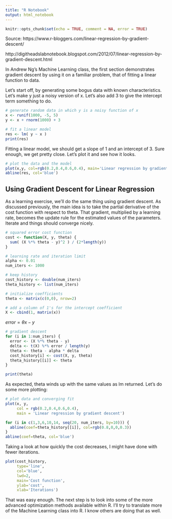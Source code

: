 ```yaml
---
title: "R Notebook"
output: html_notebook
---
```


```r
knitr::opts_chunk$set(echo = TRUE, comment = NA, error = TRUE)
```

Source: https://www.r-bloggers.com/linear-regression-by-gradient-descent/

http://digitheadslabnotebook.blogspot.com/2012/07/linear-regression-by-gradient-descent.html


In Andrew Ng’s Machine Learning class, the first section demonstrates gradient descent by using it on a familiar problem, that of fitting a linear function to data.

Let’s start off, by generating some bogus data with known characteristics. Let’s make y just a noisy version of x. Let’s also add 3 to give the intercept term something to do.

```r
# generate random data in which y is a noisy function of x
x <- runif(1000, -5, 5)
y <- x + rnorm(1000) + 3

# fit a linear model
res <- lm( y ~ x )
print(res)
```

Fitting a linear model, we should get a slope of 1 and an intercept of 3. Sure enough, we get pretty close. Let’s plot it and see how it looks.

```r
# plot the data and the model
plot(x,y, col=rgb(0.2,0.4,0.6,0.4), main='Linear regression by gradient descent')
abline(res, col='blue')

```
## Using Gradient Descent for Linear Regression
As a learning exercise, we’ll do the same thing using gradient descent. As discussed previously, the main idea is to take the partial derivative of the cost function with respect to theta. That gradient, multiplied by a learning rate, becomes the update rule for the estimated values of the parameters. Iterate and things should converge nicely.


```r
# squared error cost function
cost <- function(X, y, theta) {
  sum( (X %*% theta - y)^2 ) / (2*length(y))
}
```


```r
# learning rate and iteration limit
alpha <- 0.01
num_iters <- 1000

# keep history
cost_history <- double(num_iters)
theta_history <- list(num_iters)

# initialize coefficients
theta <- matrix(c(0,0), nrow=2)

# add a column of 1's for the intercept coefficient
X <- cbind(1, matrix(x))


```

$error = \theta x -y$

```r
# gradient descent
for (i in 1:num_iters) {
  error <- (X %*% theta - y)
  delta <- t(X) %*% error / length(y)
  theta <- theta - alpha * delta
  cost_history[i] <- cost(X, y, theta)
  theta_history[[i]] <- theta
}

print(theta)
```

As expected, theta winds up with the same values as lm returned. Let’s do some more plotting:

```r
# plot data and converging fit
plot(x, y, 
     col = rgb(0.2,0.4,0.6,0.4), 
     main = 'Linear regression by gradient descent')

for (i in c(1,3,6,10,14, seq(20, num_iters, by=10))) {
  abline(coef=theta_history[[i]], col=rgb(0.8,0,0,0.3))
}
abline(coef=theta, col='blue')
```
Taking a look at how quickly the cost decreases, I might have done with fewer iterations.


```r
plot(cost_history, 
     type='line', 
     col='blue', 
     lwd=2, 
     main='Cost function', 
     ylab='cost', 
     xlab='Iterations')
```


That was easy enough. The next step is to look into some of the more advanced optimization methods available within R. I’ll try to translate more of the Machine Learning class into R. I know others are doing that as well.

